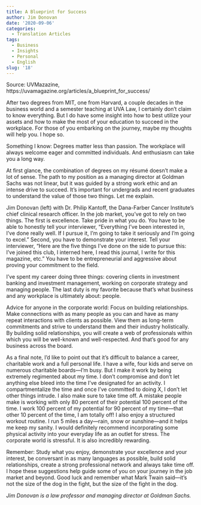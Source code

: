 ```yaml
---
title: A Blueprint for Success
author: Jim Donovan
date: '2020-09-06'
categories:
  - Translation Articles
tags:
  - Business
  - Insights
  - Personal
  - English
slug: '18'
---
```


Source: UVMazazine, https://uvamagazine.org/articles/a_blueprint_for_success/

After two degrees from MIT, one from Harvard, a couple decades in the business world and a semester teaching at UVA Law, I certainly don’t claim to know everything. But I do have some insight into how to best utilize your assets and how to make the most of your education to succeed in the workplace. For those of you embarking on the journey, maybe my thoughts will help you. I hope so.

Something I know: Degrees matter less than passion. The workplace will always welcome eager and committed individuals. And enthusiasm can take you a long way.

At first glance, the combination of degrees on my résumé doesn’t make a lot of sense. The path to my position as a managing director at Goldman Sachs was not linear, but it was guided by a strong work ethic and an intense drive to succeed. It’s important for undergrads and recent graduates to understand the value of those two things. Let me explain.


Jim Donovan (left) with Dr. Philip Kantoff, the Dana-Farber Cancer Institute’s chief clinical research officer.
In the job market, you’ve got to rely on two things. The first is excellence. Take pride in what you do. You have to be able to honestly tell your interviewer, “Everything I’ve been interested in, I’ve done really well. If I pursue it, I’m going to take it seriously and I’m going to excel.” Second, you have to demonstrate your interest. Tell your interviewer, “Here are the five things I’ve done on the side to pursue this: I’ve joined this club, I interned here, I read this journal, I write for this magazine, etc.” You have to be entrepreneurial and aggressive about proving your commitment to the field.

I’ve spent my career doing three things: covering clients in investment banking and investment management, working on corporate strategy and managing people. The last duty is my favorite because that’s what business and any workplace is ultimately about: people.

Advice for anyone in the corporate world: Focus on building relationships. Make connections with as many people as you can and have as many repeat interactions with clients as possible. View them as long-term commitments and strive to understand them and their industry holistically. By building solid relationships, you will create a web of professionals within which you will be well-known and well-respected. And that’s good for any business across the board.

As a final note, I’d like to point out that it’s difficult to balance a career, charitable work and a full personal life. I have a wife, four kids and serve on numerous charitable boards—I’m busy. But I make it work by being extremely regimented about my time. I don’t compromise and don’t let anything else bleed into the time I’ve designated for an activity. I compartmentalize the time and once I’ve committed to doing X, I don’t let other things intrude. I also make sure to take time off. A mistake people make is working with only 80 percent of their potential 100 percent of the time. I work 100 percent of my potential for 90 percent of my time—that other 10 percent of the time, I am totally off! I also enjoy a structured workout routine. I run 5 miles a day—rain, snow or sunshine—and it helps me keep my sanity. I would definitely recommend incorporating some physical activity into your everyday life as an outlet for stress. The corporate world is stressful. It is also incredibly rewarding.

Remember: Study what you enjoy, demonstrate your excellence and your interest, be conversant in as many languages as possible, build solid relationships, create a strong professional network and always take time off. I hope these suggestions help guide some of you on your journey in the job market and beyond. Good luck and remember what Mark Twain said—it’s not the size of the dog in the fight, but the size of the fight in the dog.

*Jim Donovan is a law professor and managing director at Goldman Sachs.*
